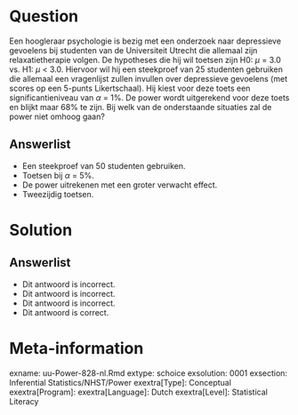 Question
========
  
Een hoogleraar psychologie is bezig met een onderzoek naar depressieve gevoelens bij studenten van de Universiteit Utrecht die allemaal zijn relaxatietherapie volgen. De hypotheses die hij wil toetsen zijn H0: $\mu$ = 3.0 vs. H1: $\mu$ < 3.0. Hiervoor wil hij een steekproef van 25 studenten gebruiken die allemaal een vragenlijst zullen invullen over depressieve gevoelens (met scores op een 5-punts Likertschaal). Hij kiest voor deze toets een significantieniveau van $\alpha$ = 1%. De power wordt uitgerekend voor deze toets en blijkt maar 68% te zijn. Bij welk van de onderstaande situaties zal de power niet omhoog gaan?
  
Answerlist
----------
* Een steekproef van 50 studenten gebruiken.
* Toetsen bij $\alpha$ = 5%.
* De power uitrekenen met een groter verwacht effect.
* Tweezijdig toetsen.

Solution
========

Answerlist
----------
* Dit antwoord is incorrect.
* Dit antwoord is incorrect.
* Dit antwoord is incorrect.
* Dit antwoord is correct.

Meta-information
================
exname: uu-Power-828-nl.Rmd
extype: schoice
exsolution: 0001
exsection: Inferential Statistics/NHST/Power
exextra[Type]: Conceptual
exextra[Program]: 
exextra[Language]: Dutch
exextra[Level]: Statistical Literacy